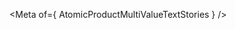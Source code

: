 
<Meta of={ AtomicProductMultiValueTextStories } />

<Title />
<Subtitle><Description/></Subtitle>

<CanvasWithGithub
  of={ AtomicProductMultiValueTextStories.Default }
  githubPath="TODO/atomic-product-multi-value-text/atomic-product-multi-value-text.ts"
/>

## Usage
TODO: Add usage instructions here.

## Examples
<Stories title={""}/>

## Reference
<ArgTypes />
